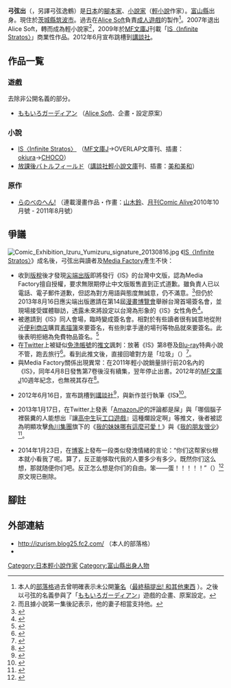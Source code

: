 {{japanese|japanese=弓弦 イズル|kana=ゆみづる いずる|romaji=Yumizuru Izuru}}
'''弓弦出'''（{{bd|1982年|catIdx=Yumizuru Izuru}}，另譯弓弦逸鶴）是[[日本|日本]]的[[腳本家|腳本家]]、[[小說家|小說家]]（[[輕小說|輕小說]]作家）。[[富山縣|富山縣]]出身。現住於[[茨城縣|茨城縣]][[筑波市|筑波市]]。過去在[[Alice_Soft|Alice Soft]]負責[[成人遊戲|成人遊戲]]的製作<ref>本人的[[部落格|部落格]]過去曾明確表示未公開[[筆名|筆名]]（[http://izurism.blog25.fc2.com/blog-entry-19.html 最終稿提出! 和其他東西] {{webarchive|url=https://web.archive.org/web/20120625185105/http://izurism.blog25.fc2.com/blog-entry-19.html |date=2012-06-25 }}）。之後以弓弦的名義參與了「[[ももいろガーディアン|ももいろガーディアン]]」遊戲的企畫、原案設定。</ref>。2007年退出Alice Soft，轉而成為輕小說家<ref>而且據小說第一集後記表示，他的妻子相當支持他。</ref>，2009年於[[MF文庫J|MF文庫J]]刊載「[[IS〈Infinite_Stratos〉|IS〈Infinite Stratos〉]]」商業性作品。2012年6月宣布跳槽到[[講談社|講談社]]。

== 作品一覧 ==
=== 遊戲 ===
去除非公開名義的部分。

* [[ももいろガーディアン|ももいろガーディアン]] （[[Alice_Soft|Alice Soft]]、企畫・設定原案）

=== 小說 ===
*[[IS〈Infinite_Stratos〉|IS〈Infinite Stratos〉]] （[[MF文庫J|MF文庫J]]→OVERLAP文庫刊、插畫：[[okiura|okiura]]→[[CHOCO|CHOCO]]）
*[[放課後バトルフィールド|放課後バトルフィールド]]（[[講談社輕小說文庫|講談社輕小說文庫]]刊、插畫：[[美和美和|美和美和]]）

===原作===
*[[らのべのへん!|らのべのへん!]] （連載漫畫作品・作畫：[[山木鈴|山木鈴]]、[[月刊Comic_Alive|月刊Comic Alive]]2010年10月號 - 2011年8月號）

== 爭議 ==
[[File:Comic_Exhibition_Izuru_Yumizuru_signature_20130816.jpg|thumb]]
《[[IS〈Infinite_Stratos〉|IS〈Infinite Stratos〉]]》成名後，弓弦出與讀者及[[Media_Factory|Media Factory]]產生不快：
* 收到[[版稅|版稅]]後才發現[[尖端出版|尖端出版]]即將發行《IS》的台灣中文版，認為Media Factory擅自授權，要求無限期停止中文版販售直到正式道歉。雖負責人已以電話、電子郵件道歉，但認為對方用語與態度無誠意，仍不滿意。<ref>{{cite web |url=http://izurism.blog25.fc2.com/blog-entry-63.html |script-title=ja:IS中文版発売差し押さえの件について |publisher={{lang|ja|弓弦イズルの前向きオンライン}} |author= |5= |accessdate=2012-02-28 |date=2010-03-01 |language=ja |deadurl=yes |archiveurl=https://web.archive.org/web/20120203025556/http://izurism.blog25.fc2.com/blog-entry-63.html |archivedate=2012-02-03 }}</ref>但仍於2013年8月16日應尖端出版邀請在第14屆[[漫畫博覽會|漫畫博覽會]]舉辦台灣首場簽名會，並現場接受媒體聯訪，透露未來將設定以台灣為形象的​​《IS》女性角色<ref>{{cite web|url=http://gnn.gamer.com.tw/7/84527.html|title=【漫博 13】聯訪《IS》作者弓弦イズル 年內將推手機相關遊戲|publisher=[[巴哈姆特電玩資訊站|巴哈姆特電玩資訊站]]|author=Jerry|5=|accessdate=2014-07-05|date=2013-08-16|language=zh-tw|archive-date=2014-07-14|archive-url=https://web.archive.org/web/20140714115344/http://gnn.gamer.com.tw/7/84527.html|dead-url=no}}</ref>。
* 被邀請到《IS》同人會場，臨時變成簽名會。相對於有些讀者很有誠意地從附近[[便利商店|便利商店]]購買[[素描簿|素描簿]]來要簽名，有些則拿手邊的場刊等物品就來要簽名。此後表明拒絕為免費物品簽名。<ref>{{cite web |url=http://izurism.blog25.fc2.com/blog-entry-143.html |script-title=ja:オタコォォォォォォォン！！！ |publisher={{lang|ja|弓弦イズルの前向きオンライン}} |author= |5= |accessdate=2012-02-28 |date=2011-04-10 |language=ja |deadurl=yes |archiveurl=https://web.archive.org/web/20111224043441/http://izurism.blog25.fc2.com/blog-entry-143.html |archivedate=2011-12-24 }}</ref>
* 在[[Twitter|Twitter]]上被疑似[[免洗帳號|免洗帳號]]的[[Twitter|推文]]諷刺：放著《IS》第8卷及[[Blu-ray|Blu-ray]]特典小說不管，跑去旅行<ref>{{cite web |url=https://twitter.com/#!/licia4a/statuses/108861131765977088 |script-title=ja:IS8巻延期しまくっ ... |publisher=[[Twitter|Twitter]] |author=@licia4a（AOJIRU） |5= |accessdate=2012-02-28 |date=2011-08-31 |language=ja |archive-date=2016-11-03 |archive-url=https://web.archive.org/web/20161103181657/https://twitter.com/notch/status/192755231275229185#!/licia4a/statuses/108861131765977088 |dead-url=no }}</ref>。看到此推文後，直接回嗆對方是「垃圾」（{{lang|ja|ゴミ}}）<ref>{{cite web |url=https://twitter.com/#!/Izuru_Yumizuru/status/109153267661021184 |script-title=ja:いいご身分なんだとよ私は。すて垢のいいゴミにそう言わ ... |publisher=[[Twitter|Twitter]] |author=@Izuru_Yumizuru{{lang|ja|（弓弦イズル）}} |5= |accessdate=2012-02-28 |date=2011-09-01 |language=ja |archive-date=2016-11-03 |archive-url=https://web.archive.org/web/20161103181657/https://twitter.com/notch/status/192755231275229185#!/Izuru_Yumizuru/status/109153267661021184 |dead-url=no }}</ref>。
* 與Media Factory關係出現異常：在2011年輕小說銷量排行前20名內的《IS》，同年4月8日發售第7卷後沒有續集，翌年停止出書。2012年的[[MF文庫J|MF文庫J]]10週年紀念，也無視其存在<ref>{{Cite web|script-title=ja:MF文庫J10周年記念 夏の学園祭|url=http://www.mediafactory.co.jp/bunkoj/fes/|publisher=MF文庫J|accessdate=2012-02-28|language=ja|archive-date=2012-02-24|archive-url=https://web.archive.org/web/20120224172732/http://www.mediafactory.co.jp/bunkoj/fes/|dead-url=no}}</ref>。

*2012年6月16日，宣布跳槽到[[講談社|講談社]]<ref>{{cite web |url=https://twitter.com/Izuru_Yumizuru/status/214126740325408768 |script-title=ja:あ、もう情報公開 |publisher=[[Twitter|Twitter]] |author=@Izuru_Yumizuru{{lang|ja|（弓弦イズル）}} |5= |accessdate=2012-06-17 |date=2012-06-17 |language=ja |archive-date=2014-03-04 |archive-url=https://web.archive.org/web/20140304200023/https://twitter.com/Izuru_Yumizuru/status/214126740325408768 |dead-url=no }}</ref>，與新作並行執筆《IS》<ref>{{cite web |url=https://twitter.com/Izuru_Yumizuru/status/214127152164126720 |script-title=ja:これでisと並行執筆 |publisher=[[Twitter|Twitter]] |author=@Izuru_Yumizuru{{lang|ja|（弓弦イズル）}} |5= |accessdate=2012-06-17 |date=2012-06-17 |language=ja |archive-date=2014-03-04 |archive-url=https://web.archive.org/web/20140304200021/https://twitter.com/Izuru_Yumizuru/status/214127152164126720 |dead-url=no }}</ref>。

*2013年1月17日，在Twitter上發表「[[Amazon.co.jp|AmazonJP]]的評論都是屎」與「哪個腦子裡裝糞的人能想出『讓[[高中生|高中生]]玩[[工口遊戲|工口遊戲]]』這種爛設定啊」等推文，後者被認為明顯攻擊[[角川集團|角川集團]]旗下的《[[我的妹妹哪有這麼可愛！|我的妹妹哪有這麼可愛！]]》與《[[我的朋友很少|我的朋友很少]]》<ref>{{cite web |url=http://acg.178.com/201301/152493275028.html |script-title=zh:IS小說作者弓弦逸鶴再次開噴 Amazon&俺妹&友少全中槍 |publisher={{lang|zh|178動漫頻道}} |4= |accessdate=2013-01-18 |date=2013-01-18 |language=zh |title=存档副本 |archive-url=https://web.archive.org/web/20130121140726/http://acg.178.com/201301/152493275028.html |archive-date=2013-01-21 |dead-url=yes }}</ref>。

*2014年1月23日，在[[博客|博客]]上發布一段类似發洩情緒的言论：“你们这帮家伙根本就小看我了呢。算了，反正能够取代我的人要多少有多少。既然你们这么想，那就随便你们吧。反正怎么想是你们的自由。笨——蛋！！！！！”（{{lang|ja|完全になめられてるってやつですかね。まあ僕の代わりはいくらでもいるので、そう思うならそうなんだろ。「おまえの中ではな」 バーーーーーーーカ！！！！！}}）<ref>{{cite web|url=http://comic.qq.com/a/20140124/008588.htm|script-title=zh:《IS》作者博客再次发表过激言论|publisher={{lang|zh|腾讯动漫}}|4=|accessdate=2014-07-05|date=2014-01-24|language=zh|archive-date=2016-11-30|archive-url=https://web.archive.org/web/20161130193553/http://comic.qq.com/a/20140124/008588.htm}}</ref>原文現已刪除。

== 腳註 ==
{{Reflist}}

== 外部連結 ==
* http://izurism.blog25.fc2.com/ {{Wayback|url=http://izurism.blog25.fc2.com/ |date=20210422051557 }}（本人的部落格）
*{{twitter|Izuru_Yumizuru}}

{{DEFAULTSORT:Yumizuru Izuru}}
[[Category:日本輕小說作家|Category:日本輕小說作家]]
[[Category:富山縣出身人物|Category:富山縣出身人物]]